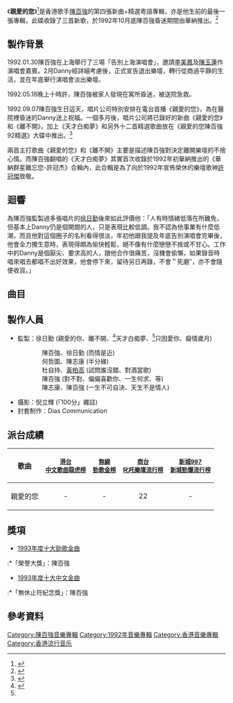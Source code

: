 {{Infobox Album
| name		= 親愛的您
| type		= [[新曲+精選|新曲+精選]]
| artist	= [[陳百強|陳百強]]
| cover		= 陳百強_親愛的您_Cover.jpg
| background  = 
| released	= 1992年10月
| recorded	= 1983年－1992年
| genre		= [[粵語流行音樂|粵語流行音樂]]
| length	= 1小時5分2秒
| label		= [[香港華納唱片|華納唱片 (香港)]]
| producer	= [[徐日勤|徐日勤]]、[[陳百強|陳百強]]、[[杜自持|杜自持]]、[[賴健聰|賴健聰]]、陳志康、[[黃柏高|黃柏高]]、[[何哲圖|何哲圖]]
| prev_title = [[只因愛你|只因愛你]]
| prev_year  = 1991 <!-- 1月18日 -->
| next_title = [[Elegance_&_Charm_文質翩翩|Elegance & Charm 文質翩翩]]
| next_year  = 2015 <!-- 1月21日 -->
}}

《'''親愛的您'''》<ref>{{cite web |title=《親愛的您·陳百強92’精選》唱片數據庫 |url=https://musicbrainz.org/release/ba814fcd-dcc6-406c-8e19-cac25225adcd |website=Musicbrainz.org}}</ref>是香港歌手[[陳百強|陳百強]]的第四張新曲+精選粵語專輯，亦是他生前的最後一張專輯，此碟收錄了三首新歌，於1992年10月底陳百強昏迷期間由華納推出。<ref>{{cite book |author1=黃國恩 |title=這樣憶起陳百強 |date=2019-07-17|publisher=非凡出版 |isbn=9789888573301 |url=https://books.google.com.sg/books?id=L57LDwAAQBAJ}}</ref>

==製作背景==
1992.01.30陳百強在上海舉行了三場「告別上海演唱會」，邀請[[李美鳳|李美鳳]]及[[陳玉蓮|陳玉蓮]]作演唱會嘉賓。2月Danny經詳細考慮後，正式宣告退出樂壇，轉行從商過平靜的生活，並在年底舉行演唱會淡出樂壇。

1992.05.18晚上十時許，陳百強被家人發現在寓所昏迷，被送院急救。

1992.09.07陳百強生日這天，唱片公司特別安排在電台首播《親愛的您》，為在醫院裡昏迷的Danny送上祝福。一個多月後，唱片公司將已錄好的新曲《親愛的您》和《離不開》，加上《天才白痴夢》和另外十二首精選歌曲放在《親愛的您陳百強92精選》大碟中推出。<ref>{{cite web |title=陳百強推出樂壇決定與昏迷 |url=http://www.dannychan.cn/danny-library/?p=16498 |website=離不開 · 陳百強}}</ref>

兩首主打歌曲《親愛的您》和《離不開》主要是描述陳百強對決定離開樂壇的不捨心情。而陳百強翻唱的《天才白痴夢》其實首次收錄於1992年初華納推出的《華納群星難忘您-許冠杰》合輯內，此合輯是為了向於1992年宣佈榮休的樂壇歌神[[許冠傑|許冠傑]]致敬。

==迴響==

為陳百強監製過多張唱片的[[徐日勤|徐日勤]]後來如此評價他：「人有時情緒低落在所難免，但基本上Danny仍是個開朗的人，只是表現比較低調。我不認為他事業有什麼低潮，而且他對這個圈子的名利看得很淡，年初他跟我提及年底告別演唱會完畢後，他會全力攪生意時，表現得頗為愉快輕鬆，絕不像有什麼戀戀不捨或不甘心。工作中的Danny是個厭尖、要求高的人，跟他合作很痛苦，沒機會偷懶，如果錄音時唱來唱去都唱不出好效果，他會停下來，留待另日再錄，不會＂死磨″，亦不會隨便收貨。」<br>

==曲目==
{{Tracklist
| collapsed = 
| headline = 
| font_size = 
| total_length = 1:05:02

| all_writing = 
| all_music = 
| all_lyrics = 
| all_arranger = 
| all_producer =
| all_except = 

| writing_credits = 
| music_credits = yes
| lyrics_credits = yes
| arranger_credits = yes
| extra_column = 選自
| longnote_column = yes

| title1 = 親愛的您
| note1 = 
| longnote1 = '''第一主打'''
| music1 = [[徐日勤|徐日勤]]
| lyrics1 = [[林夕|林夕]]
| arranger1 = 徐日勤
| producer1 = 
| extra1 = '''新曲'''
| length1 = 4:20

| title2 = 只因愛你
| note2 = 
| longnote2 = 改編自徐日勤寫給[[陳潔靈|陳潔靈]]的《無緣》，未出碟。
| music2 = 徐日勤
| lyrics2 = 林夕
| arranger2 = 徐日勤
| producer2 = 
| extra2 = [[只因愛你|只因愛你]]
| length2 = 4:50

| title3 = 天才白痴夢
| note3 = 
| longnote3 = 首次收錄於1992年1月的《華納群星難忘您-許冠杰》合輯，致敬許冠傑榮休。<br>原唱者為許冠傑，乃1975年電影《[[天才與白痴_(1975年電影)|天才與白痴]]》插曲。<br>混音：徐日勤、David Ling Jr<ref name="#1">{{cite web |title=《天才白痴夢》的歌曲監製及混音 |url=https://rredline.files.wordpress.com/2022/01/e58d8ee7bab3e7bea4e6989fe99abee5bf98e4bda0e8aeb8e586a0e69db0-e6ad8ce8af8d-e5a4a9e6898de799bde797b4e6a2a6-e6ad8ce69bb2e79b91e588b6.jpg |website=Wordpress}}</ref>
| music3 = [[許冠杰|許冠杰]]
| lyrics3 = 許冠杰<br>薛志雄
| arranger3 = 徐日勤
| producer3 = 
| extra3 = '''新曲'''
| length3 = 3:50

| title4 = 而情是近
| note4 = 
| longnote4 = 
| music4 = 陳百強<br>徐日勤
| lyrics4 = 王書權
| arranger4 = 徐日勤
| producer4 = 
| extra4 = 只因愛你
| length4 = 4:15

| title5 = 半分緣
| note5 = 
| longnote5 = 改編自Patti Labelle & Bill Champlin的《The Last Unbroken Heart》，乃1990年美國警匪電視劇《Miami Vice》（邁阿密風云）主題曲。
| music5 = Paul Gordon<br>Jay Gruska<br>Joseph Williams
| lyrics5 = [[潘偉源|潘偉源]]
| arranger5 = 黃良昇
| producer5 = 
| extra5 = [[陳百強90浪漫心曲經典|陳百強90浪漫心曲經典]]
| length5 = 3:46

| title6 = 試問誰沒錯
| note6 =
| longnote6 = 改編自Luis Miguel的《Culpable O No (Mienteme Como Siempre)》（有罪與否 像往常一樣對我撒謊）
| music6 = Juan Carlos Calderon
| lyrics6 = 潘偉源
| arranger6 = [[杜自持|杜自持]]
| producer6 = 
| extra6 = [[等待您|等待您]]
| length6 = 4:07

| title7 = 對不對
| note7 = 
| longnote7 = 改編自[[伍思凱|伍思凱]]的《最好不要想起我》
| music7 = 曹俊<br>黃大軍
| lyrics7 = [[潘源良|潘源良]]
| arranger7 = 陳志康<br>袁卓繁
| producer7 = 
| extra7 = [[一生何求|一生何求]]
| length7 = 4:20

| title8 = 偏偏喜歡你
| note8 = 
| longnote8 = 
| music8 = 陳百強
| lyrics8 = [[鄭國江|鄭國江]]
| arranger8 = 周啟生
| producer8 = 
| extra8 = [[偏偏喜歡你_(專輯)|偏偏喜歡你]]
| length8 = 3:24

| title9 = 離不開
| note9 = 
| longnote9 = 
| music9 = [[林敏怡|林敏怡]]
| lyrics9 = [[林敏驄|林敏驄]]
| arranger9 = 林敏怡
| producer9 = 
| extra9 = '''新曲'''
| length9 = 4:30

| title10 = 一生不可自決
| note10 = 電影《末代皇帝》無線電視配音版主題曲
| longnote10 = 
| music10 = [[賴健聰|賴健聰]]
| lyrics10 = [[向雪懷|向雪懷]]
| arranger10 = 賴健聰
| producer10 = 
| extra10 = [[Love_In_L.A.|Love In L.A.]]
| length10 = 4:50

| title11 = 癡情歲月
| note11 = 
| longnote11 = 
| music11 = 徐日勤
| lyrics11 = 潘源良
| arranger11 = 徐日勤
| producer11 = 
| extra11 = 只因愛你
| length11 = 4:55

| title12 = 天生不是情人
| note12 = 
| longnote12 = 
| music12 = 徐日勤
| lyrics12 = 林夕
| arranger12 = 徐日勤
| producer12 = 
| extra12 = Love In L.A.
| length12 = 4:37

| title13 = 對酒當歌
| note13 = 
| longnote13 = 改編自陳百強寫給[[林志美|林志美]]的《十二小時》
| music13 = 陳百強
| lyrics13 = 鄭國江
| arranger13 = 杜自持
| producer13 = 
| extra13 = 等待您
| length13 = 4:45

| title14 = 一生何求
| note14 = 無線電視劇《義不容情》主題曲
| longnote14 = 改編自[[王杰|王杰]]的《惦記這一些》
| music14 = 王文清
| lyrics14 = 潘偉源
| arranger14 = 蘇德華
| producer14 = 
| extra14 = 一生何求
| length14 = 4:43

| title15 = 等
| note15 = 電影《圣誕快樂》插曲
| longnote15 = 
| music15 = 陳百強
| lyrics15 = 鄭國江
| arranger15 = [[顧嘉輝|顧嘉輝]]
| producer15 = 
| extra15 = [[陳百強精選|陳百強精選]]
| length15 = 3:50
}}
{{Tracklist
| collapsed = 
| headline = 陳百強已試唱但未及完成的歌曲
| font_size = 
| total_length = 

| all_writing = 
| all_music = 
| all_lyrics = 
| all_arranger = 
| all_producer = 
| all_except = 

| writing_credits = 
| music_credits = yes
| lyrics_credits = yes
| arranger_credits = yes
| extra_column = 
| longnote_column = yes

| title1 = 再見·情不變
| note1 = 
| longnote1 = 原計劃作為陳百強的告別之曲但未及完成<br>2019.10賴健聰重新找到了這首曲子並以純音樂的方式於網絡發表<ref>{{cite web |title=陳百強《再見·情不變》純音樂視頻 |url=https://www.youtube.com/watch?v=5fIoHrQf5bE |website=Youtube}}</ref><br>2021.04賴健聰推出純音樂專輯《Colour Me Gone》,當中的《1989 (Last Song for Danny Chan)》一曲就是《再見·情不變》<ref>{{cite web |title=賴健聰《1989 (Last Song for Danny Chan)》純音樂 |url=https://open.spotify.com/album/5JaHOoSIDt2Dv8RlDpyWFa |website=Spotify}}</ref><br>賴健聰透露陳百強是在他交上去的四首歌當中選中這首
| music1 = 賴健聰
| lyrics1 = 潘偉源
| arranger1 = 賴健聰
| extra1 = 
| length1 = 5:15
}}

==製作人員==
*監製：徐日勤 (親愛的你、離不開、<ref>{{cite web |title=《親愛的您》和《離不開》的歌曲監制 |url=https://rredline.files.wordpress.com/2022/01/e4bab2e788b1e79a84e682a8e38081e7a6bbe4b88de5bc80-e6ad8ce69bb2e79b91e588b6-denoise-clear.jpg |website=Wordpress}}</ref>天才白痴夢、<ref name="#1"/>只因愛你、癡情歲月)
:::陳百強、徐日勤 (而情是近)
:::何哲圖、陳志康 (半分緣)
:::杜自持、[[黃柏高|黃柏高]] (試問誰沒錯、對酒當歌)
:::陳百強 (對不對、偏偏喜歡你、一生何求、等)
:::陳志康、陳百強 (一生不可自決、天生不是情人)
*攝影：倪立輝 (「100分」雜誌)
*封套制作：Dias Communication

==派台成績==
{| class="wikitable"
|-
! 歌曲
! <small>[[歷年中文歌曲龍虎榜冠軍歌曲|港台<br>中文歌曲龍虎榜]]</small>
! <small>[[勁歌金榜|無線<br>勁歌金榜]]</small>
! <small>[[歷年903專業推介冠軍歌曲|商台<br>叱吒樂壇流行榜]]</small>
! <small>[[新城勁爆流行榜|新城997<br>新城勁爆流行榜]]</small>
|-
| 親愛的您
| style="text-align:center;"|-
| style="text-align:center;"|-
| style="text-align:center;"|22
| style="text-align:center;"|-
|}

== 獎項 ==
*[[1993年度十大勁歌金曲得獎名單|1993年度十大勁歌金曲]]
:*「榮譽大獎」：陳百強
*[[1993年度十大中文金曲得獎名單|1993年度十大中文金曲]]
:*「無休止符紀念獎」：陳百強

==參考資料==
{{reflist}}

{{陳百強}}
[[Category:陳百強音樂專輯|Category:陳百強音樂專輯]]
[[Category:1992年音樂專輯|Category:1992年音樂專輯]]
[[Category:香港音樂專輯|Category:香港音樂專輯]]
[[Category:香港流行音乐|Category:香港流行音乐]]